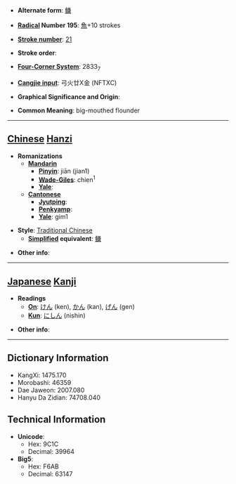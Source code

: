 * '''Alternate form''': [[鳒]]

* '''[[Wiktionary:Chinese radical index| Radical]] Number 195''': [[Wiktionary:Chinese radical index 魚|魚]]+10 strokes

* '''[[Wiktionary:Chinese total strokes index|Stroke number]]''': [[Wiktionary:Chinese total strokes index 21|21]]

* '''Stroke order''': 

* '''[[Wiktionary:Chinese four corner index|Four-Corner System]]''': 2833<sub>7</sub>

* '''[[Wiktionary:Chinese Cangjie index|Cangjie input]]''': 弓火廿X金 (NFTXC)

* '''Graphical Significance and Origin''': 

* '''Common Meaning''': big-mouthed flounder

----

== [[Chinese]] [[Hanzi]] ==

* '''Romanizations'''
** '''[[Mandarin]]'''
*** '''[[Pinyin]]''': jiān (jian1)
*** '''[[Wade-Giles]]''': chien<sup>1</sup>
*** '''[[Yale]]''': 
** '''[[Cantonese]]'''
*** '''[[Jyutping]]''':
*** '''[[Penkyamp]]''': 
*** '''[[Yale]]''': gim1

* '''Style''': [[Traditional Chinese]] 
** '''[[Simplified Chinese|Simplified]] equivalent''': [[鳒]]

* '''Other info''': 

----

== [[Japanese]] [[Kanji]] ==

* '''Readings'''
** '''[[On]]''': [[けん]] (ken), [[かん]] (kan), [[げん]] (gen)
** '''[[Kun]]''': [[にしん]] (nishin)

* '''Other info''':  

----

== Dictionary Information ==

* KangXi: 1475.170
* Morobashi: 46359
* Dae Jaweon: 2007.080
* Hanyu Da Zidian: 74708.040

== Technical Information ==

* '''Unicode''':
** Hex: 9C1C
** Decimal: 39964
* '''Big5''':
** Hex: F6AB
** Decimal: 63147